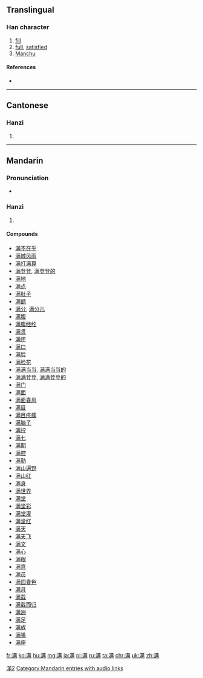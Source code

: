 {{also|滿}}
==Translingual==
{{ja-forms|[[満]]|满|[[滿]]}}

===Han character===
{{Han char|rn=85|rad=水|as=10|sn=13|four=|canj=水廿一月 (ETMB)|ids=⿰[[氵]]⿱[[艹]][[两]]}}

# [[fill]]
# [[full]], [[satisfied]]
# [[Manchu]]

====References====
* {{Han ref|kx=0643.241|hdz=31694.010|uh=6EE1|ud=28385}}

[[Category:CJKV characters simplified differently in Japan and China|滿2]]

----

==Cantonese==

===Hanzi===
{{yue-hanzi|jyut=mun5|y=mun5|tra=滿}}

# {{defn|lang=yue|sort=水10}}

----

==Mandarin==

===Pronunciation===
* {{audio|zh-mǎn.ogg|audio|lang=cmn}}

===Hanzi===
{{cmn-hanzi|tra=滿|pin=[[mǎn]] ([[man3]])|wg=man<sup>3</sup>}}

# {{defn|lang=cmn|sort=水10}}

====Compounds====
* [[满不在乎]]
* [[满城风雨]]
* [[满打满算]]
* [[满登登]], [[满登登的]]
* [[满地]]
* [[满点]]
* [[满肚子]]
* [[满额]]
* [[满分]], [[满分儿]]
* [[满腹]]
* [[满腹经纶]]
* [[满贯]]
* [[满怀]]
* [[满口]]
* [[满脸]]
* [[满脸花]]
* [[满满当当]], [[满满当当的]]
* [[满满登登]], [[满满登登的]]
* [[满门]]
* [[满面]]
* [[满面春风]]
* [[满目]]
* [[满目疮痍]]
* [[满脑子]]
* [[满拧]]
* [[满七]]
* [[满期]]
* [[满腔]]
* [[满勤]]
* [[满山遍野]]
* [[满山红]]
* [[满身]]
* [[满世界]]
* [[满堂]]
* [[满堂彩]]
* [[满堂灌]]
* [[满堂红]]
* [[满天]]
* [[满天飞]]
* [[满文]]
* [[满心]]
* [[满眼]]
* [[满意]]
* [[满员]]
* [[满园春色]]
* [[满月]]
* [[满载]]
* [[满载而归]]
* [[满洲]]
* [[满足]]
* [[满族]]
* [[满嘴]]
* [[满座]]

[[Category:Mandarin entries with audio links]]

[[fr:满]]
[[ko:满]]
[[hu:满]]
[[mg:满]]
[[ja:满]]
[[pl:满]]
[[ru:满]]
[[ta:满]]
[[chr:满]]
[[uk:满]]
[[zh:满]]